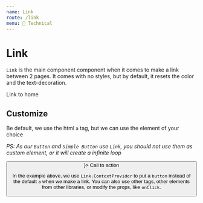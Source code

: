 ```yaml
---
name: Link
route: /link
menu: 🧰 Technical
---
```



# Link

`Link` is the main component component when it comes to make a link between 2 pages.
It comes with no styles, but by default, it resets the color and the text-decoration.

<Playground>
  <Link href="/">Link to home</Link>
</Playground>

## Customize

Be default, we use the html `a` tag, but we can use the element of your choice

_PS: As our `Button` and `Simple Button` use `Link`, you should not use them as custom element, or it will create a infinite loop_

<Playground>
  <Link.ContextProvider element={props => <button {...props} />}>
    <Link href="/">Call to action</Link>
  </Link.ContextProvider>
</Playground>

In the example above, we use `Link.ContextProvider` to put a `button` instead of the default `a` when we make a link.
You can also use other tags, other elements from other libraries, or modify the props, like `onClick`.

